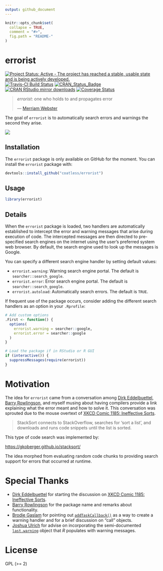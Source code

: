 ```yaml
---
output: github_document
---
```


<!-- README.md is generated from README.Rmd. Please edit that file -->

```r
knitr::opts_chunk$set(
  collapse = TRUE,
  comment = "#>",
  fig.path = "README-"
)
```

# errorist

[![Project Status: Active - The project has reached a stable, usable state and is being actively developed.](http://www.repostatus.org/badges/latest/active.svg)](http://www.repostatus.org/#active)
[![Travis-CI Build Status](https://travis-ci.org/coatless/errorist.svg?branch=master)](https://travis-ci.org/coatless/errorist)
[![CRAN\_Status\_Badge](http://www.r-pkg.org/badges/version/errorist)](https://cran.r-project.org/package=errorist)
[![CRAN RStudio mirror downloads](http://cranlogs.r-pkg.org/badges/errorist)](http://www.r-pkg.org/pkg/errorist)
[![Coverage Status](https://img.shields.io/codecov/c/github/coatless/errorist/master.svg)](https://codecov.io/github/coatless/errorist?branch=master)


>
> _errorist_: one who holds to and propagates error
>
> --- [Merriam Webster](https://www.merriam-webster.com/dictionary/errorist)

The goal of `errorist` is to automatically search errors and warnings the
second they arise. 

![](https://media.giphy.com/media/l1IBjB9qJ2jOnntOU/giphy.gif)

## Installation

The `errorist` package is only available on GitHub for the moment. You can 
install the `errorist` package with:

```r
devtools::install_github("coatless/errorist")
```

## Usage

```r
library(errorist)
```

## Details

When the `errorist` package is loaded, two handlers are automatically
established to intercept the error and warning messages that arise during
execution of code. The intercepted messages are then directed to pre-specified
search engines on the internet using the user's preferred system web browser. 
By default, the search engine used to look up the messages is Google. 

You can specify a different search engine handler by setting default values:

- `errorist.warning`: Warning search engine portal. The default is `searcher::search_google`.
- `errorist.error`: Error search engine portal. The default is `searcher::search_google`.
- `errorist.autoload`: Automatically search errors. The default is `TRUE`.

If frequent use of the package occurs, consider adding the different search
handlers as an option in your `.Rprofile`:

```r
# Add custom options
.First <- function() {
  options(
    errorist.warning = searcher::google,
    errorist.error = searcher::google
  )
}

# Load the package if in RStudio or R GUI
if (interactive()) {
  suppressMessages(require(errorist))
}
```

# Motivation

The idea for `errorist` came from a conversation among 
[Dirk Eddelbuettel](http://dirk.eddelbuettel.com), 
[Barry Rowlingson](http://barry.rowlingson.com), and myself musing about
having compilers provide a link explaining what the error meant and how to
solve it. This conversation was sprouted due to the mouse overtext of
[XKCD Comic 1185: Ineffective Sorts](https://xkcd.com/1185/).

> StackSort connects to StackOverflow, searches for 'sort a list', and downloads
> and runs code snippets until the list is sorted.

This type of code search was implemented by:

<https://gkoberger.github.io/stacksort/>

The idea morphed from evaluating random code chunks to providing search support
for errors that occurred at runtime. 

# Special Thanks

- [Dirk Eddelbuettel](http://dirk.eddelbuettel.com) for starting the discussion
  on [XKCD Comic 1185: Ineffective Sorts](https://xkcd.com/1185/).
- [Barry Rowlingson](http://barry.rowlingson.com) for the package name and
  remarks about functionality.
- [Brodie Gaslam](http://www.brodieg.com/) for pointing out 
  [`addTaskCallback()`](https://stat.ethz.ch/R-manual/R-devel/library/base/html/taskCallback.html)
  as a way to create a warning handler and for a brief discussion on "call"
  objects.
- [Joshua Ulrich](http://www.joshuaulrich.com/) for advise on incorporating
  the semi-documented [`last.warning`](https://stat.ethz.ch/R-manual/R-devel/library/base/html/warning.html)
  object that _R_ populates with warning messages.
  
# License

GPL (>= 2)
